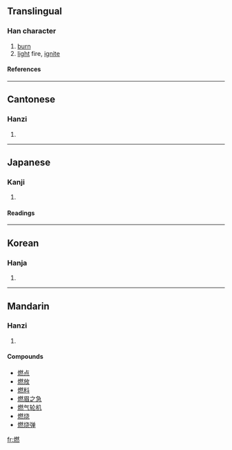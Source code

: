 ==Translingual==
===Han character===
{{Han char|rn=86|rad=火|as=12|sn=16|four=9383<sub>3</sub>|canj=火月大火 (FBKF)}}
# [[burn]]
# [[light]] fire, [[ignite]]
====References====
{{Han ref|kx=0682.070|dkj=19394|dj=1094.060|hdz=32235.110|uh=71C3|ud=29123|bh=BF55|bd=48981}}

----
==Cantonese==
===Hanzi===
{{yue-hanzi|jyut=|y=yin6}}
# {{defn|Cantonese}}

----
==Japanese==
===Kanji===
{{ja-kanji|grade=|rs=火12}}
# {{defn|Japanese}} 
====Readings====
{{ja-readings|on=[[ねん]] (nen), [[ぜん]] (zen)|kun=[[もえる]] (moeru), [[もやす]] (moyasu)}}

----
==Korean==
===Hanja===
{{ko-hanja|hangeul=[[연]]|eumhun=|rv=yeon|mr=yŏn|y=yen}}
# {{defn|Korean}}

----
==Mandarin==
===Hanzi===
{{cmn-hanzi|pin=[[qián]] (qian2), [[rán]] (ran2), [[xún]] (xun2)|wg=ch'ien<sup>2</sup>, jan<sup>2</sup>, hsün<sup>2</sup>}}
# {{defn|Mandarin}}

====Compounds====
*[[燃点]]
*[[燃放]]
*[[燃料]]
*[[燃眉之急]]
*[[燃气轮机]]
*[[燃烧]]
*[[燃烧弹]]

[[fr:燃]]